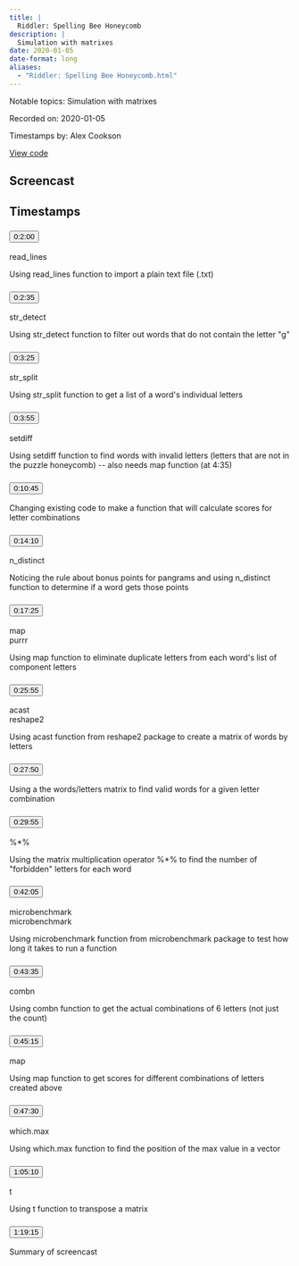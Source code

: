 ```yaml
---
title: |
  Riddler: Spelling Bee Honeycomb
description: |
  Simulation with matrixes
date: 2020-01-05
date-format: long
aliases:
  - "Riddler: Spelling Bee Honeycomb.html"
---
```


Notable topics: Simulation with matrixes

Recorded on: 2020-01-05

Timestamps by: Alex Cookson

[View code](https://github.com/dgrtwo/data-screencasts/blob/master/honeycomb-puzzle.Rmd)

## Screencast

<div id="yt-player" data-video-id="wFZhuQEfEYA"></div>

## Timestamps

```{=html}
<div id="topics">
  <div class="topic">
    <h3 id="ts-120">
      <button class="btn btn-link btn-timestamp" onClick="playerSkipToTimestamp(120, this)">0:2:00</button>
    </h3>
    <div class="topic_badges"><div><span class="badge-functions badge bg-info">read_lines</span></div><div></div></div>
    <div class="topic_description">
      <p>Using read_lines function to import a plain text file (.txt)</p>

    </div>
  </div>
  <div class="topic">
    <h3 id="ts-155">
      <button class="btn btn-link btn-timestamp" onClick="playerSkipToTimestamp(155, this)">0:2:35</button>
    </h3>
    <div class="topic_badges"><div><span class="badge-functions badge bg-info">str_detect</span></div><div></div></div>
    <div class="topic_description">
      <p>Using str_detect function to filter out words that do not contain the letter &quot;g&quot;</p>

    </div>
  </div>
  <div class="topic">
    <h3 id="ts-205">
      <button class="btn btn-link btn-timestamp" onClick="playerSkipToTimestamp(205, this)">0:3:25</button>
    </h3>
    <div class="topic_badges"><div><span class="badge-functions badge bg-info">str_split</span></div><div></div></div>
    <div class="topic_description">
      <p>Using str_split function to get a list of a word's individual letters</p>

    </div>
  </div>
  <div class="topic">
    <h3 id="ts-235">
      <button class="btn btn-link btn-timestamp" onClick="playerSkipToTimestamp(235, this)">0:3:55</button>
    </h3>
    <div class="topic_badges"><div><span class="badge-functions badge bg-info">setdiff</span></div><div></div></div>
    <div class="topic_description">
      <p>Using setdiff function to find words with invalid letters (letters that are not in the puzzle honeycomb) -- also needs map function (at 4:35)</p>

    </div>
  </div>
  <div class="topic">
    <h3 id="ts-645">
      <button class="btn btn-link btn-timestamp" onClick="playerSkipToTimestamp(645, this)">0:10:45</button>
    </h3>
    <div class="topic_badges"><div></div><div></div></div>
    <div class="topic_description">
      <p>Changing existing code to make a function that will calculate scores for letter combinations</p>

    </div>
  </div>
  <div class="topic">
    <h3 id="ts-850">
      <button class="btn btn-link btn-timestamp" onClick="playerSkipToTimestamp(850, this)">0:14:10</button>
    </h3>
    <div class="topic_badges"><div><span class="badge-functions badge bg-info">n_distinct</span></div><div></div></div>
    <div class="topic_description">
      <p>Noticing the rule about bonus points for pangrams and using n_distinct function to determine if a word gets those points</p>

    </div>
  </div>
  <div class="topic">
    <h3 id="ts-1045">
      <button class="btn btn-link btn-timestamp" onClick="playerSkipToTimestamp(1045, this)">0:17:25</button>
    </h3>
    <div class="topic_badges"><div><span class="badge-functions badge bg-info">map</span></div><div><span class="badge-packages badge bg-primary">purrr</span></div></div>
    <div class="topic_description">
      <p>Using map function to eliminate duplicate letters from each word's list of component letters</p>

    </div>
  </div>
  <div class="topic">
    <h3 id="ts-1555">
      <button class="btn btn-link btn-timestamp" onClick="playerSkipToTimestamp(1555, this)">0:25:55</button>
    </h3>
    <div class="topic_badges"><div><span class="badge-functions badge bg-info">acast</span></div><div><span class="badge-packages badge bg-primary">reshape2</span></div></div>
    <div class="topic_description">
      <p>Using acast function from reshape2 package to create a matrix of words by letters</p>

    </div>
  </div>
  <div class="topic">
    <h3 id="ts-1670">
      <button class="btn btn-link btn-timestamp" onClick="playerSkipToTimestamp(1670, this)">0:27:50</button>
    </h3>
    <div class="topic_badges"><div></div><div></div></div>
    <div class="topic_description">
      <p>Using a the words/letters matrix to find valid words for a given letter combination</p>

    </div>
  </div>
  <div class="topic">
    <h3 id="ts-1795">
      <button class="btn btn-link btn-timestamp" onClick="playerSkipToTimestamp(1795, this)">0:29:55</button>
    </h3>
    <div class="topic_badges"><div><span class="badge-functions badge bg-info">%*%</span></div><div></div></div>
    <div class="topic_description">
      <p>Using the matrix multiplication operator %*% to find the number of &quot;forbidden&quot; letters for each word</p>

    </div>
  </div>
  <div class="topic">
    <h3 id="ts-2525">
      <button class="btn btn-link btn-timestamp" onClick="playerSkipToTimestamp(2525, this)">0:42:05</button>
    </h3>
    <div class="topic_badges"><div><span class="badge-functions badge bg-info">microbenchmark</span></div><div><span class="badge-packages badge bg-primary">microbenchmark</span></div></div>
    <div class="topic_description">
      <p>Using microbenchmark function from microbenchmark package to test how long it takes to run a function</p>

    </div>
  </div>
  <div class="topic">
    <h3 id="ts-2615">
      <button class="btn btn-link btn-timestamp" onClick="playerSkipToTimestamp(2615, this)">0:43:35</button>
    </h3>
    <div class="topic_badges"><div><span class="badge-functions badge bg-info">combn</span></div><div></div></div>
    <div class="topic_description">
      <p>Using combn function to get the actual combinations of 6 letters (not just the count)</p>

    </div>
  </div>
  <div class="topic">
    <h3 id="ts-2715">
      <button class="btn btn-link btn-timestamp" onClick="playerSkipToTimestamp(2715, this)">0:45:15</button>
    </h3>
    <div class="topic_badges"><div><span class="badge-functions badge bg-info">map</span></div><div></div></div>
    <div class="topic_description">
      <p>Using map function to get scores for different combinations of letters created above</p>

    </div>
  </div>
  <div class="topic">
    <h3 id="ts-2850">
      <button class="btn btn-link btn-timestamp" onClick="playerSkipToTimestamp(2850, this)">0:47:30</button>
    </h3>
    <div class="topic_badges"><div><span class="badge-functions badge bg-info">which.max</span></div><div></div></div>
    <div class="topic_description">
      <p>Using which.max function to find the position of the max value in a vector</p>

    </div>
  </div>
  <div class="topic">
    <h3 id="ts-3910">
      <button class="btn btn-link btn-timestamp" onClick="playerSkipToTimestamp(3910, this)">1:05:10</button>
    </h3>
    <div class="topic_badges"><div><span class="badge-functions badge bg-info">t</span></div><div></div></div>
    <div class="topic_description">
      <p>Using t function to transpose a matrix</p>

    </div>
  </div>
  <div class="topic">
    <h3 id="ts-4755">
      <button class="btn btn-link btn-timestamp" onClick="playerSkipToTimestamp(4755, this)">1:19:15</button>
    </h3>
    <div class="topic_badges"><div></div><div></div></div>
    <div class="topic_description">
      <p>Summary of screencast</p>

    </div>
  </div>
</div>
```
     
<script>
// 2. This code loads the IFrame Player API code asynchronously.
var tag = document.createElement("script");

tag.src = "https://www.youtube.com/iframe_api";
var firstScriptTag = document.getElementsByTagName("script")[0];
firstScriptTag.parentNode.insertBefore(tag, firstScriptTag);

// 3. This function creates an <iframe> (and YouTube player)
//    after the API code downloads.
var videoId = document.getElementById("yt-player").dataset.videoId;
var player;
function onYouTubeIframeAPIReady() {
  player = new YT.Player("yt-player", {
    height: "486",
    width: "864",
    videoId: videoId,
    playerVars: {
      "playsinline": 1
    },
    events: {
      onStateChange: function(event) {
        if (event.data == YT.PlayerState.PLAYING) {
          followTimestamps()
        }
      }
    }
  });
}

function playerSkipToTimestamp(seconds, tsElement) {
  player.seekTo(seconds, true)
  tsElement.scrollIntoView()
  document.getElementById("screencast").scrollIntoView()
}

const timestamps = Array.from(document.querySelectorAll('.topic h3[id^="ts-"]'))
  .map(el => el.id.replace('ts-', ''))

function followTimestamps() {
  if (player.getPlayerState() !== 1) {
    return
  }
  const currentTime = `${Math.floor(player.getCurrentTime())}`
  if (timestamps.includes(currentTime)) {
    const el = document.getElementById(`ts-${currentTime}`)
    if (el) {
      el.scrollIntoView()
      document.getElementById("screencast").scrollIntoView()
    }
  }
  setTimeout(followTimestamps, 1000)
}
</script>
